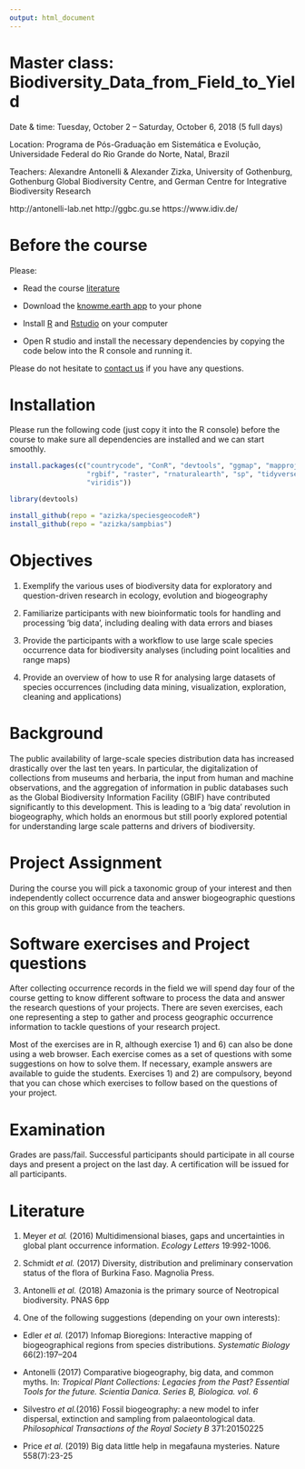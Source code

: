 ```yaml
---
output: html_document
---
```


# Master class: Biodiversity_Data_from_Field_to_Yield

Date & time: Tuesday, October 2 – Saturday, October 6, 2018 (5 full days)

Location: Programa de Pós-Graduação em Sistemática e Evolução, Universidade Federal do Rio Grande do Norte, Natal, Brazil

Teachers: Alexandre Antonelli & Alexander Zizka, University of Gothenburg, Gothenburg Global Biodiversity Centre, and 
German Centre for Integrative Biodiversity Research  

http://antonelli-lab.net   http://ggbc.gu.se    https://www.idiv.de/ 


# Before the course
Please:

* Read the course [literature](https://github.com/azizka/Biodiversity_Data_from_Field_to_Yield#literature)

* Download the [knowme.earth app](https://knowme.earth/) to your phone

* Install [R](https://cran.r-project.org/bin/) and [Rstudio](https://www.rstudio.com/products/rstudio/download/#download) on your computer

* Open R studio and install the necessary dependencies by copying the code below into the R console and running it. 

Please do not hesitate to [contact us](mailto:zizka.alexander@gmail.com) if you have any questions.


# Installation
Please run the following code (just copy it into the R console) before the course to make sure all dependencies are installed and we can start smoothly.

```r
install.packages(c("countrycode", "ConR", "devtools", "ggmap", "mapproj", "maps",
                   "rgbif", "raster", "rnaturalearth", "sp", "tidyverse",
                   "viridis"))

library(devtools)

install_github(repo = "azizka/speciesgeocodeR")
install_github(repo = "azizka/sampbias")
```


# Objectives
1.	Exemplify the various uses of biodiversity data for exploratory and question-driven research in ecology, evolution and biogeography 

2.	Familiarize participants with new bioinformatic tools for handling and processing ‘big data’, including dealing with data errors and biases 

3.	Provide the participants with a workflow to use large scale species occurrence data for biodiversity analyses (including point localities and range maps)

4.	Provide an overview of how to use R for analysing large datasets of species occurrences (including data mining, visualization, exploration, cleaning and applications)


# Background
The public availability of large-scale species distribution data has increased drastically over the last ten years. In particular, the digitalization of collections from museums and herbaria, the input from human and machine observations, and the aggregation of information in public databases such as the Global Biodiversity Information Facility (GBIF) have contributed significantly to this development. This is leading to a ‘big data’ revolution in biogeography, which holds an enormous but still poorly explored potential for understanding large scale patterns and drivers of biodiversity. 


# Project Assignment
During the course you will pick a taxonomic group of your interest and then independently collect occurrence data and answer biogeographic questions on this group with guidance from the teachers.


# Software exercises and Project questions
After collecting occurrence records in the field we will spend day four of the course getting to know different software to process the data and answer the research questions of your projects. There are seven exercises, each one representing a step to gather and process geographic occurrence information to tackle questions of your research project. 

Most of the exercises are in R, although exercise 1) and 6) can also be done using a web browser. Each exercise comes as a set of questions with some suggestions on how to solve them. If necessary, example answers are available to guide the students. Exercises 1) and 2) are compulsory, beyond that you can chose which exercises to follow based on the questions of your project.


# Examination
Grades are pass/fail. Successful participants should participate in all course days and present a project on the last day. A certification will be issued for all participants.


# Literature
1. Meyer *et al.* (2016) Multidimensional biases, gaps and uncertainties in global plant occurrence information. *Ecology Letters* 19:992-1006.

2. Schmidt *et al.* (2017) Diversity, distribution and preliminary conservation status of the flora of Burkina Faso. Magnolia Press.

3. Antonelli *et al.* (2018) Amazonia is the primary source of Neotropical biodiversity. PNAS 6pp

4. One of the following suggestions (depending on your own interests):

* Edler *et al.* (2017) Infomap Bioregions: Interactive mapping of biogeographical regions from species distributions. *Systematic Biology* 66(2):197–204

* Antonelli (2017) Comparative biogeography, big data, and common myths. In: *Tropical Plant Collections: Legacies from the Past? Essential Tools for the future. Scientia Danica. Series B, Biologica. vol. 6*

* Silvestro *et al.*(2016) Fossil biogeography: a new model to infer dispersal, extinction and sampling from palaeontological data. *Philosophical Transactions of the Royal Society B* 371:20150225

* Price *et al.* (2019) Big data little help in megafauna mysteries. Nature 558(7):23-25